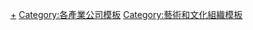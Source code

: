 {{template category}}
[[Category:藝人經紀公司|+]]
[[Category:各產業公司模板|Category:各產業公司模板]]
[[Category:藝術和文化組織模板|Category:藝術和文化組織模板]]
